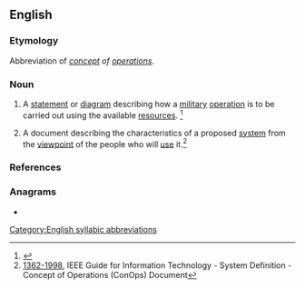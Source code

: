 ==English==
{{wikipedia|Concept of operations|lang=en}}

===Etymology===
Abbreviation of ''[[concept]] of [[operations]]''.

===Noun===
{{en-noun}}

# {{lb|en|US|military}} A [[statement]] or [[diagram]] describing how a [[military]] [[operation]] is to be carried out using the available [[resource]]s. <ref name="JP 1-02">{{R:DoD}}</ref>
# A document describing the characteristics of a proposed [[system]] from the [[viewpoint]] of the people who will [[use]] it.<ref name="1362-1998">[http://www.dtic.mil/doctrine/new_pubs/jp1_02.pdf 1362-1998], IEEE Guide for Information Technology - System Definition - Concept of Operations (ConOps) Document </ref>

===References===
<references />

===Anagrams===
* {{anagrams|en|a=cnoops|OPCONs|OpCons|cops on}}
[[Category:English syllabic abbreviations]]
